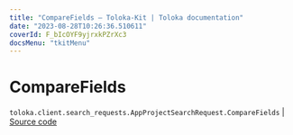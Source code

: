 ```yaml
---
title: "CompareFields — Toloka-Kit | Toloka documentation"
date: "2023-08-28T10:26:36.510611"
coverId: F_bIcOYF9yjrxkPZrXc3
docsMenu: "tkitMenu"
---
```


# CompareFields

`toloka.client.search_requests.AppProjectSearchRequest.CompareFields` | [Source code](https://github.com/Toloka/toloka-kit/blob/v1.2.1/src/client/search_requests.py#L993)